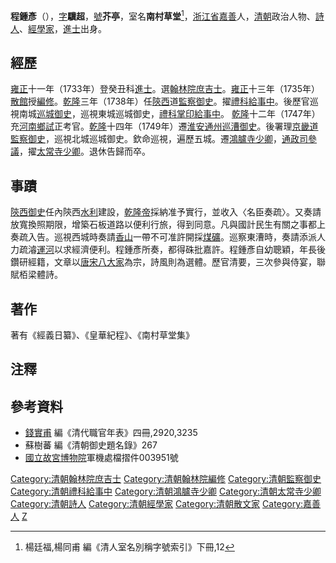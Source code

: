 {{明清人物信息框
| 姓名 =  程鍾彥
| 原名 = 
| 圖片名稱=  
| 圖片大小 = 220px
| 圖片說明 =  
| 最高職務 = 太常寺少卿
| 國家 = 大清
| 爵位 =
| 籍貫 = [[浙江|浙江]][[嘉善縣|嘉善縣]]
| 族裔 =  
| 旗籍 =  
| 字號 = 字驥超，號芥亭
| 室名 = 南村草堂
| 諡號 = 
| 出生日期 = 康熙年間
| 出生地點 = [[浙江|浙江]][[嘉善縣|嘉善縣]]
| 逝世日期 = 乾隆年間
| 逝世地點 = [[浙江|浙江]][[嘉善縣|嘉善縣]]
| 墓葬 = 
| 配偶 = 
| 親屬 = 
| 出身 = 
* 雍正十一年癸丑科進士出身
| 經歷 = 
| 著作 = 《經義日纂》、《皇華紀程》、《南村草堂集》
}}

'''程鍾彥'''（{{bd|？||？|catIdx=C程}}），[[表字|字]]'''驥超'''，[[號|號]]'''芥亭'''，室名'''南村草堂'''<ref>楊廷福,楊同甫 編《清人室名別稱字號索引》下冊,12</ref>，[[浙江省|浙江省]][[嘉善|嘉善]]人，[[清朝|清朝]]政治人物、[[詩人|詩人]]、[[經學家|經學家]]，[[進士|進士]]出身。

== 經歷 ==
[[雍正|雍正]]十一年（1733年）登癸丑科[[進士|進士]]。選[[翰林院庶吉士|翰林院庶吉士]]。[[雍正|雍正]]十三年（1735年）[[散館|散館]]授[[編修|編修]]。[[乾隆|乾隆]]三年（1738年）任[[陝西|陝西]]道[[監察御史|監察御史]]。擢[[禮科|禮科]][[給事中|給事中]]。後歷官巡視南城[[巡城御史|巡城御史]]，巡視東城巡城御史，[[禮科|禮科]][[掌印給事中|掌印給事中]]。
[[乾隆|乾隆]]十二年（1747年）充[[河南|河南]][[鄉試|鄉試]]正考官。[[乾隆|乾隆]]十四年（1749年）遷[[淮安|淮安]][[通州|通州]][[巡漕御史|巡漕御史]]。後署理[[京畿道|京畿道]][[監察御史|監察御史]]，巡視北城巡城御史。欽命巡視，遍歷五城。遷[[鴻臚寺|鴻臚寺]][[少卿|少卿]]，[[通政司|通政司]][[參議|參議]]，擢[[太常寺|太常寺]][[少卿|少卿]]。退休告歸而卒。

== 事蹟 ==
[[陝西|陝西]][[御史|御史]]任內陝西[[水利|水利]]建設，[[乾隆帝|乾隆帝]]採納准予實行，並收入〈名臣奏疏〉。又奏請放寬換照期限，增築石板道路以便利行旅，得到同意。凡與國計民生有關之事都上奏疏入告。巡視西城時奏請[[香山_(北京)|香山]]一帶不可准許開採[[煤礦|煤礦]]。巡察東漕時，奏請添派人力疏濬[[運河|運河]]以求經濟便利。程鍾彥所奏，都得硃批嘉許。程鍾彥自幼聰穎，年長後鑽研經籍，文章以[[唐宋八大家|唐宋八大家]]為宗，詩風則為選體。歷官清要，三次參與侍宴，聯賦栢梁體詩。

== 著作 ==
著有《經義日纂》、《皇華紀程》、《南村草堂集》
 
== 注釋 ==
{{reflist}}

== 參考資料 ==
*[[錢實甫|錢實甫]] 編《清代職官年表》四冊,2920,3235  
*蘇樹蕃 編《清朝御史題名錄》267
*[[國立故宮博物院|國立故宮博物院]]軍機處檔摺件003951號

{{雍正十一年癸丑科殿試金榜}}
{{DEFAULTSORT:Cheng程}}

[[Category:清朝翰林院庶吉士|Category:清朝翰林院庶吉士]]
[[Category:清朝翰林院編修|Category:清朝翰林院編修]]
[[Category:清朝監察御史|Category:清朝監察御史]]
[[Category:清朝禮科給事中|Category:清朝禮科給事中]]
[[Category:清朝鴻臚寺少卿|Category:清朝鴻臚寺少卿]]
[[Category:清朝太常寺少卿|Category:清朝太常寺少卿]]
[[Category:清朝詩人|Category:清朝詩人]]
[[Category:清朝經學家|Category:清朝經學家]]
[[Category:清朝散文家|Category:清朝散文家]]
[[Category:嘉善人|Category:嘉善人]]
[[Category:程姓|Z]]